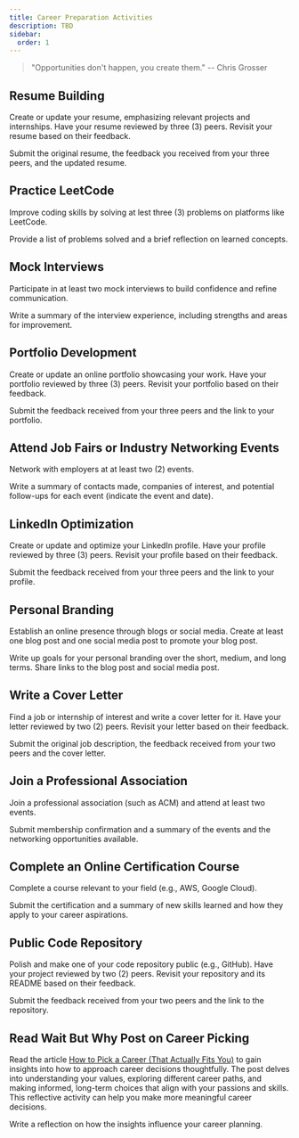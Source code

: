 ```yaml
---
title: Career Preparation Activities
description: TBD
sidebar:
  order: 1
---
```


> "Opportunities don't happen, you create them." --  Chris Grosser

## Resume Building

Create or update your resume, emphasizing relevant projects and internships. Have your resume reviewed by three (3) peers. Revisit your resume based on their feedback.

Submit the original resume, the feedback you received from your three peers, and the updated resume.

## Practice LeetCode

Improve coding skills by solving at lest three (3) problems on platforms like LeetCode. 

Provide a list of problems solved and a brief reflection on learned concepts.

## Mock Interviews

Participate in at least two mock interviews to build confidence and refine communication.

Write a summary of the interview experience, including strengths and areas for improvement.

## Portfolio Development

Create or update an online portfolio showcasing your work. Have your portfolio reviewed by three (3) peers. Revisit your portfolio based on their feedback.

Submit the feedback received from your three peers and the link to your portfolio.

## Attend Job Fairs or Industry Networking Events

Network with employers at at least two (2) events.

Write a summary of contacts made, companies of interest, and potential follow-ups for each event (indicate the event and date).

## LinkedIn Optimization

Create or update and optimize your LinkedIn profile. Have your profile reviewed by three (3) peers. Revisit your profile based on their feedback.

Submit the feedback received from your three peers and the link to your profile.

## Personal Branding

Establish an online presence through blogs or social media. Create at least one blog post and one social media post to promote your blog post. 

Write up goals for your personal branding over the short, medium, and long terms. Share links to the blog post and social media post.

## Write a Cover Letter

Find a job or internship of interest and write a cover letter for it. Have your letter reviewed by two (2) peers. Revisit your letter based on their feedback.

Submit the original job description, the feedback received from your two peers and the cover letter.

## Join a Professional Association

Join a professional association (such as ACM) and attend at least two events.

Submit membership confirmation and a summary of the events and the networking opportunities available. 

## Complete an Online Certification Course

Complete a course relevant to your field (e.g., AWS, Google Cloud).

Submit the certification and a summary of new skills learned and how they apply to your career aspirations.

## Public Code Repository

Polish and make one of your code repository public (e.g., GitHub). Have your project reviewed by two (2) peers. Revisit your repository and its README based on their feedback.

Submit the feedback received from your two peers and the link to the repository.

## Read Wait But Why Post on Career Picking

Read the article [How to Pick a Career (That Actually Fits You)](https://waitbutwhy.com/2018/04/picking-career.html) to gain insights into how to approach career decisions thoughtfully. The post delves into understanding your values, exploring different career paths, and making informed, long-term choices that align with your passions and skills. This reflective activity can help you make more meaningful career decisions.

Write a reflection on how the insights influence your career planning.
